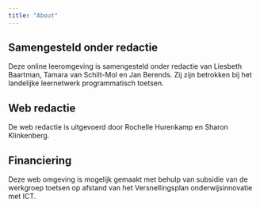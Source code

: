 ```yaml
---
title: "About"
---
```


## Samengesteld onder redactie

Deze online leeromgeving is samengesteld onder redactie van Liesbeth Baartman, Tamara van Schilt-Mol en Jan Berends. Zij zijn betrokken bij het landelijke leernetwerk programmatisch toetsen. 

## Web redactie

De web redactie is uitgevoerd door Rochelle Hurenkamp en Sharon Klinkenberg.

## Financiering

Deze web omgeving is mogelijk gemaakt met behulp van subsidie van de werkgroep toetsen op afstand van het Versnellingsplan onderwijsinnovatie met ICT.
